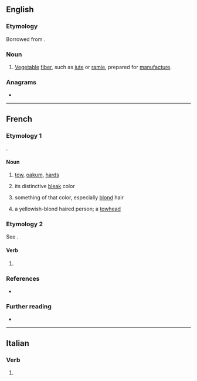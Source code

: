 ==English==

===Etymology===
Borrowed from {{bor|en|fr|filasse}}.

===Noun===
{{en-noun|?}}

# [[vegetable|Vegetable]] [[fiber]], such as [[jute]] or [[ramie]], prepared for [[manufacture]].

===Anagrams===
* {{anagrams|en|a=aefilss|falsies}}

----

==French==

===Etymology 1===
{{suffix|fr|fil|asse}}.

====Noun====
{{fr-noun|f}}

# [[tow]], [[oakum]], [[hards]]
# {{lb|fr|by metonymy}} its distinctive [[bleak]] color
# something of that color, especially [[blond]] hair
# {{lb|fr|by extension}} a yellowish-blond haired person; a [[towhead]]

===Etymology 2===
See {{m|fr|filer}}.

====Verb====
{{head|fr|verb form}}

# {{inflection of|filer||1|s|impf|subj|lang=fr}}

===References===
* {{R:NPLarousse}}

===Further reading===
* {{R:TLFi}}

----

==Italian==

===Verb===
{{head|it|verb form}}

# {{inflection of|filare||3|s|impf|subj|lang=it}}